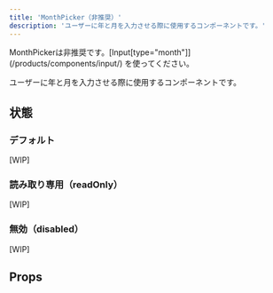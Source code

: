 ```yaml
---
title: 'MonthPicker（非推奨）'
description: 'ユーザーに年と月を入力させる際に使用するコンポーネントです。'
---
```



<BaseColumn>
  <ResponseMessage type="warning">
    <span>MonthPickerは非推奨です。[Input[type="month"]](/products/components/input/) を使ってください。</span>
  </ResponseMessage>
</BaseColumn>

ユーザーに年と月を入力させる際に使用するコンポーネントです。

<ComponentStory name="MonthPicker" />

## 状態

### デフォルト
[WIP]

### 読み取り専用（readOnly）
[WIP]

### 無効（disabled）
[WIP]

## Props

<ComponentPropsTable name="MonthPicker" />
